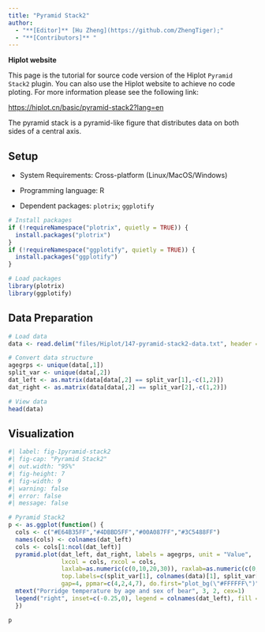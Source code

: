 ```yaml
---
title: "Pyramid Stack2"
author:
  - "**[Editor]** [Hu Zheng](https://github.com/ZhengTiger);"
  - "**[Contributors]** "
---
```


::: callout-note
**Hiplot website**

This page is the tutorial for source code version of the Hiplot `Pyramid Stack2` plugin. You can also use the Hiplot website to achieve no code ploting. For more information please see the following link:

<https://hiplot.cn/basic/pyramid-stack2?lang=en>
:::

The pyramid stack is a pyramid-like figure that distributes data on both sides of a central axis.

## Setup

-   System Requirements: Cross-platform (Linux/MacOS/Windows)

-   Programming language: R

-   Dependent packages: `plotrix`; `ggplotify`

```r
# Install packages
if (!requireNamespace("plotrix", quietly = TRUE)) {
  install.packages("plotrix")
}
if (!requireNamespace("ggplotify", quietly = TRUE)) {
  install.packages("ggplotify")
}

# Load packages
library(plotrix)
library(ggplotify)
```

## Data Preparation

```r
# Load data
data <- read.delim("files/Hiplot/147-pyramid-stack2-data.txt", header = T)

# Convert data structure
agegrps <- unique(data[,1])
split_var <- unique(data[,2])
dat_left <- as.matrix(data[data[,2] == split_var[1],-c(1,2)])
dat_right <- as.matrix(data[data[,2] == split_var[2],-c(1,2)])

# View data
head(data)
```

## Visualization

```r
#| label: fig-1pyramid-stack2
#| fig-cap: "Pyramid Stack2"
#| out.width: "95%"
#| fig-height: 7
#| fig-width: 9
#| warning: false
#| error: false
#| message: false

# Pyramid Stack2
p <- as.ggplot(function() {
  cols <- c("#E64B35FF","#4DBBD5FF","#00A087FF","#3C5488FF")
  names(cols) <- colnames(dat_left)
  cols <- cols[1:ncol(dat_left)]
  pyramid.plot(dat_left, dat_right, labels = agegrps, unit = "Value",
               lxcol = cols, rxcol = cols,
               laxlab=as.numeric(c(0,10,20,30)), raxlab=as.numeric(c(0,10,20,30)),
               top.labels=c(split_var[1], colnames(data)[1], split_var[2]),
               gap=4, ppmar=c(4,2,4,7), do.first="plot_bg(\"#FFFFFF\")")
  mtext("Porridge temperature by age and sex of bear", 3, 2, cex=1)
  legend("right", inset=c(-0.25,0), legend = colnames(dat_left), fill = cols)
  })

p
```




